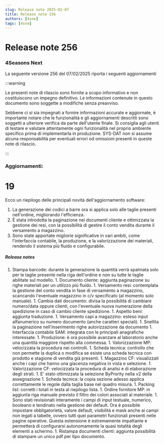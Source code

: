 ```yaml
---
slug: Release note 2025-02-07
title: Release note 256
authors: [4sne]
tags: [4sne]
---
```


# Release note 256

### 4Seasons Next

La seguente versione 256 del 07/02/2025 riporta i seguenti aggiornamenti

:::warning

Le presenti note di rilascio sono fornite a scopo informativo e non costituiscono un impegno definitivo. Le informazioni contenute in questo documento sono soggette a modifiche senza preavviso.

Sebbene ci si sia impegnati a fornire informazioni accurate e aggiornate, è importante notare che le funzionalità e gli aggiornamenti descritti sono soggetti a ulteriore verifica da parte dell'utente finale.  Si consiglia agli utenti di testare e valutare attentamente ogni funzionalità nel proprio ambiente specifico prima di implementarla in produzione.
SYS-DAT non si assume alcuna responsabilità per eventuali errori od omissioni presenti in queste note di rilascio.

:::


<!-- truncate -->

### Aggiornamenti:        

#  19

Ecco un riepilogo delle principali novità dell'aggiornamento software:

1. La generazione dei codici a barre ora si applica solo alle taglie presenti nell'ordine, migliorando l'efficienza. 
2. È stata introdotta la paginazione nei documenti cliente e ottimizzata la gestione dei resi, con la possibilità di gestire il conto vendita durante il versamento a magazzino. 
3. Sono state apportate migliorie significative in vari ambiti, come l'interfaccia contabile, la produzione, e la valorizzazione dei materiali, rendendo il sistema più fluido e configurabile.


##### Release notes

1. Stampa barcode: durante la generazione la quantità verrà spalmata solo per le taglie presente nella riga dell'ordine e non su tutte le taglie abilitate sul modello. 1. Documento cliente: aggiunta paginazione su righe materiali per un utilizzo più fluido. 1. Versamento resi: contemplata la gestione del conto vendita in fase di versamento a magazzino, scaricando l'eventuale magazzino in c/v specificato (al momento solo manuale). 1. Cambia dati documento: divisa la possibilità di cambiare numero/data oppure clienti, con l'eventuale nuova numerazione della spedizione in caso di cambio cliente spedizione. 1. Aspetto beni: aggiunta traduzione. 1. Versamento capi a magazzino:&nbsp;esteso input alfanumerico su numero documento (anche caratteri speciali). 1. Snellita la paginazione nell'inserimento righe autorizzazione&nbsp;da documento 1. Interfaccia contabile SAM: integrata con le principali anagrafiche interessate. 1. Produzione: è ora possibile avanzare al laboratorio anche una quantità maggiore rispetto alla commessa. 1. Valorizzazione MP: velocizzata la procedura nei controlli. 1. Scheda tecnica: controllo che non permette la duplica o modifica se esiste una scheda tecnica con prodotto e stagione di vendita già presenti.  1. Magazzino CF: visualizzati anche i capi che hanno una giacenza negativa in&nbsp;vista e selezione. 1. Valorizzazione CF: velocizzata la procedura di analisi e di elaborazione degli strati. 1. E' stato ottimizzata la selezione ByPrority nella v2 della assegnazione 1. Scheda tecnica: la copia sezione adesso applica correttamente le regole dalla taglia base nel quadro misura. 1. Packing list: corretti i totali in testa al riepilogo lista. 1. Ordine fornitore MP: in aggiunta riga manuale previsto il filtro dei colori associati al materiale. 1. Sono stati revisionati interamente i campi di input testuale, numerico, booleano e tendinato nella gestione dei default. Ora è possibile impostare obbligatorietà, valore default, visibilità e mask anche ai campi non legati a tabelle, ovvero tutti quei parametri funzionali presenti nelle pagine operative. Questa estensione è estremamente impattante e permetterà di configurarsi autonomamente la quasi totalità degli elementi a schermo. 1. Ristampa documenti clienti: aggiunta possibilità di stampare un unico pdf per tipo documento. 
